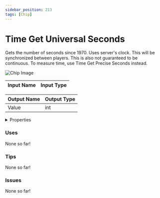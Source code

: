 ```yaml
---
sidebar_position: 213
tags: [Chip]
---
```


# Time Get Universal Seconds

Gets the number of seconds since 1970. Uses server's clock. This will be synchronized between players. This is also not guaranteed to be continuous. To measure time, use Time Get Precise Seconds instead.



![Chip Image](/svg/bc3059d8-b613-4e91-ac7f-4c3566e01dc2.svg)

| Input Name | Input Type |
|-----------|-----------|

| Output Name | Output Type |
|-----------|-----------|
| Value | int |


<details>
  <summary>Properties</summary>
  <div>
    <div>
    <table>
      <thead>
        <tr>
          <th>Is beta required?</th>
          <th>❌</th>
        </tr>
        <tr>
          <th>Is this chip a trolling risk?</th>
          <th>❌</th>
        </tr>
        <tr>
          <th>Chip UUPD</th>
          <th>._uuid</th>
        </tr>
      </thead>
    </table>
    </div>
  </div>
</details>

### Uses

None so far!

### Tips

None so far!

### Issues

None so far!